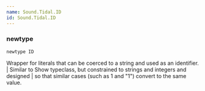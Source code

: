 ```yaml
---
name: Sound.Tidal.ID
id: Sound.Tidal.ID
---
```


### newtype
```
newtype ID 
```

Wrapper for literals that can be coerced to a string and used as an identifier.
 | Similar to Show typeclass, but constrained to strings and integers and designed
 | so that similar cases (such as 1 and "1") convert to the same value.

